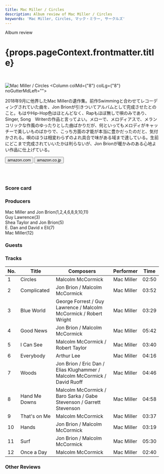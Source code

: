 ```yaml
---
title: Mac Miller / Circles
description: Album review of Mac Miller / Circles
keywords: 'Mac Miller, Circles, マック・ミラー, サークルズ'
---
```





<p className="largeP">Album review</p>
<h1 className="h1--no--margin">{props.pageContext.frontmatter.title}</h1>

<br/>
<Row  className="image-card-group">
	<Column colMd={"4"} colLg={"4"} noGutterMdLeft="">
       <ImageCard>

![Mac Miller / Circles](../../images/cd/macmiller3L.jpg) 
</ImageCard>
	</Column>
	<Column colMd={"8"} colLg={"8"} noGutterMdLeft="">
	<p>
	  2018年9月に他界したMac Millerの遺作集。前作Swimmingと合わせてレコーディングされていた曲を、Jon Brionが引きついてアルバムとして完成させたとのこと。もはやHip-Hop色はほとんどなく、Rapもほぼ無しで唄のみであり、Singer, Song　Writerの作品と言ってよい。メローで、メロディアスで、メランコリックな作風のゆったりとした曲ばかりだが、何といってもメロディがキャッチーで美しいものばかりで、こっち方面の才能が本当に豊かだったのだと、気付かされる。唄のほうは相変わらずのよれ具合で味がある域まで達している。生前にどこまで完成されていいたかは判らないが、Jon Brionが暖かみのある心地よい作品に仕上げている。
  </p>
	<div>
	    <Button href="https://amzn.to/2FbGNJS" kind="primary" size="small" renderIcon={ArrowUpRight24}>
        amazon.com
      </Button>
      <Button href="https://amzn.to/2QVIMom" kind="secondary" size="small" renderIcon={ArrowUpRight24}>
        amazon.co.jp
      </Button>
	</div>
	<a href="https://geo.music.apple.com/jp/album/circles/1494022962?mt=1&app=music&ls=1&at=11lcug" style="display:inline-block;overflow:hidden;background:url(https://linkmaker.itunes.apple.com/ja-jp/lockup.svg?releaseDate=2020-01-17&kind=album&bubble=apple_music&style=mono-black) no-repeat;width:180px;height:45px;"></a>
	<a href="https://geo.music.apple.com/jp/album/circles/1494022962?app=itunes&at=11lcug" style="display:inline-block;overflow:hidden;background:url(https://linkmaker.itunes.apple.com/ja-jp/badge-lrg.svg?releaseDate=2020-01-17T00:00:00Z&kind=album&bubble=itunes_music) no-repeat;width:140px;height:45px;"></a>
	</Column>
</Row>
<Row >
	<Column colMd={"4"} colLg={"4"} noGutterMdLeft="">
<div>
  <h3>Score card</h3>
	<SliderJS1 value="5" />
  <SliderJS2 value="2" />
	<SliderJS3 value="1" />
  <SliderJS4 value="9" />
</div>
</Column>
<Column colMd={"8"} colLg={"8"} noGutterMdLeft="">
<div>
<h3>Producers</h3>
<p>
Mac Miller and Jon Brion(1,2,4,6,8,9,10,11)
<br/>Guy Lawrence(3)
<br/>Shea Taylor and Jon Brion(5)
<br/>E. Dan and David x Eli(7)
<br/>Mac Miller(12)
</p>
<h3>Guests</h3>
<p>
</p>
</div>
</Column>
</Row>

<h3>Tracks</h3>

| No. |	 Title        |	 Composers                                                               	|	Performer  | Time	 |
| --- |	------------- | ------------------------------------------------------------------------- |	---------- | ----- |
|	1	  |	Circles       | Malcolm McCormick                                                        	|	Mac Miller | 02:50 |
|	2	  |	Complicated   | Jon Brion / Malcolm McCormick                                            	|	Mac Miller | 03:52 |
|	3	  |	Blue World    | George Forrest / Guy Lawrence / Malcolm McCormick / Robert Wright        	|	Mac Miller | 03:29 |
|	4	  |	Good News     | Jon Brion / Malcolm McCormick                                            	|	Mac Miller | 05:42 |
|	5	  |	I Can See     | Malcolm McCormick / Robert Taylor                                        	|	Mac Miller | 03:40 |
|	6	  |	Everybody     | Arthur Lee                                                               	|	Mac Miller | 04:16 |
|	7	  |	Woods         | Jon Brion / Eric Dan / Elias Klughammer / Malcolm McCormick / David Ruoff	|	Mac Miller | 04:46 |
|	8	  |	Hand Me Downs | Malcolm McCormick / Baro Sarka / Gabe Stevenson / Garrett Stevenson      	|	Mac Miller | 04:58 |
|	9	  |	That's on Me  | Malcolm McCormick                                                        	|	Mac Miller | 03:37 |
|	10	|	Hands         | Jon Brion / Malcolm McCormick                                            	|	Mac Miller | 03:19 |
|	11	|	Surf          | Jon Brion / Malcolm McCormick                                            	|	Mac Miller | 05:30 |
|	12	|	Once a Day    | Malcolm McCormick                                                        	|	Mac Miller | 02:40 |

<h3>Other Reviews</h3>

<Row>
<Column colMd={3} colLg={3} noGutterMdLeft>
<Review1 />
</Column>
<Column colMd={3} colLg={3} noGutterMdLeft>
<Review2 />
</Column>
</Row>